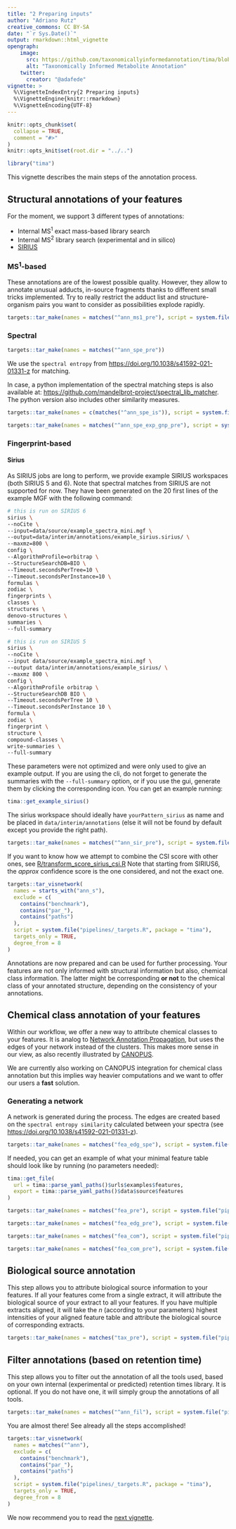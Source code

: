 ```yaml
---
title: "2 Preparing inputs"
author: "Adriano Rutz"
creative_commons: CC BY-SA
date: "`r Sys.Date()`"
output: rmarkdown::html_vignette
opengraph:
    image:
      src: https://github.com/taxonomicallyinformedannotation/tima/blob/main/man/figures/logo.svg
      alt: "Taxonomically Informed Metabolite Annotation"
    twitter:
      creator: "@adafede"
vignette: >
  %\VignetteIndexEntry{2 Preparing inputs}
  %\VignetteEngine{knitr::rmarkdown}
  %\VignetteEncoding{UTF-8}
---
```


```r
knitr::opts_chunk$set(
  collapse = TRUE,
  comment = "#>"
)
knitr::opts_knit$set(root.dir = "../..")
```

```r
library("tima")
```

This vignette describes the main steps of the annotation process.

## Structural annotations of your features

For the moment, we support 3 different types of annotations:

<!-- * [GNPS](https://gnps.ucsd.edu) -->
* Internal MS^1^ exact mass-based library search
* Internal MS^2^ library search (experimental and in silico)
* [SIRIUS](https://bio.informatik.uni-jena.de/software/sirius)

### MS^1^-based

These annotations are of the lowest possible quality.
However, they allow to annotate unusual adducts, in-source fragments thanks to different small tricks implemented.
Try to really restrict the adduct list and structure-organism pairs you want to consider as possibilities explode rapidly.

```r
targets::tar_make(names = matches("^ann_ms1_pre"), script = system.file("pipelines/_targets.R", package = "tima"))
```

### Spectral

```r
targets::tar_make(names = matches("^ann_spe_pre"))
```

We use the `spectral entropy` from <https://doi.org/10.1038/s41592-021-01331-z> for matching.

In case, a python implementation of the spectral matching steps is also available at: <https://github.com/mandelbrot-project/spectral_lib_matcher>.
The python version also includes other similarity measures.

```r
targets::tar_make(names = c(matches("^ann_spe_is")), script = system.file("pipelines/_targets.R", package = "tima"))
```

<!-- #### GNPS -->
<!-- We also provide an example GNPS job id, which is: `41c6068e905d482db5698ad81d145d7c` -->
<!-- Before running the corresponding code, do not forget to modify `inst/params/user/prepare_*yourAnnotationTool*.yaml`. -->
<!-- Depending on the annotation tool you used, you can format its results using: -->

```r
targets::tar_make(names = matches("^ann_spe_exp_gnp_pre"), script = system.file("pipelines/_targets.R", package = "tima"))
```

### Fingerprint-based

#### Sirius

As SIRIUS jobs are long to perform, we provide example SIRIUS workspaces (both SIRIUS 5 and 6).
Note that spectral matches from SIRIUS are not supported for now.
They have been generated on the 20 first lines of the example MGF with the following command:

```bash
# this is run on SIRIUS 6
sirius \
--noCite \
--input=data/source/example_spectra_mini.mgf \
--output=data/interim/annotations/example_sirius.sirius/ \
--maxmz=800 \
config \
--AlgorithmProfile=orbitrap \
--StructureSearchDB=BIO \
--Timeout.secondsPerTree=10 \
--Timeout.secondsPerInstance=10 \
formulas \
zodiac \
fingerprints \
classes \
structures \
denovo-structures \
summaries \
--full-summary

# this is run on SIRIUS 5
sirius \
--noCite \
--input data/source/example_spectra_mini.mgf \
--output data/interim/annotations/example_sirius/ \
--maxmz 800 \
config \
--AlgorithmProfile orbitrap \
--StructureSearchDB BIO \
--Timeout.secondsPerTree 10 \
--Timeout.secondsPerInstance 10 \
formula \
zodiac \
fingerprint \
structure \
compound-classes \
write-summaries \
--full-summary
```

These parameters were not optimized and were only used to give an example output.
If you are using the cli, do not forget to generate the summaries with the `--full-summary` option, or if you use the gui, generate them by clicking the corresponding icon.
You can get an example running:

```r
tima::get_example_sirius()
```

The sirius workspace should ideally have `yourPattern_sirius` as name and be placed in `data/interim/annotations` (else it will not be found by default except you provide the right path).

```r
targets::tar_make(names = matches("^ann_sir_pre"), script = system.file("pipelines/_targets.R", package = "tima"))
```

If you want to know how we attempt to combine the CSI score with other ones, see [R/transform_score_sirius_csi.R](https://github.com/taxonomicallyinformedannotation/tima/blob/main/R/transform_score_sirius_csi.R)
Note that starting from SIRIUS6, the _approx_ confidence score is the one considered, and not the exact one.

```r
targets::tar_visnetwork(
  names = starts_with("ann_s"),
  exclude = c(
    contains("benchmark"),
    contains("par_"),
    contains("paths")
  ),
  script = system.file("pipelines/_targets.R", package = "tima"),
  targets_only = TRUE,
  degree_from = 8
)
```

Annotations are now prepared and can be used for further processing.
Your features are not only informed with structural information but also, chemical class information.
The latter might be corresponding **or not** to the chemical class of your annotated structure, depending on the consistency of your annotations.

## Chemical class annotation of your features

Within our workflow, we offer a new way to attribute chemical classes to your features.
It is analog to [Network Annotation Propagation](https://ccms-ucsd.github.io/GNPSDocumentation/nap/), but uses the edges of your network instead of the clusters.
This makes more sense in our view, as also recently illustrated by [CANOPUS](https://doi.org/10.1038/s41587-020-0740-8).

<!-- All steps can take both manual inputs or GNPS metadata directly from your GNPS job ID. -->

We are currently also working on CANOPUS integration for chemical class annotation but this implies way heavier computations and we want to offer our users a **fast** solution.

### Generating a network

A network is generated during the process.
The edges are created based on the `spectral entropy similarity` calculated between your spectra (see <https://doi.org/10.1038/s41592-021-01331-z>).

```r
targets::tar_make(names = matches("fea_edg_spe"), script = system.file("pipelines/_targets.R", package = "tima"))
```

If needed, you can get an example of what your minimal feature table should look like by running (no parameters needed):

```r
tima::get_file(
  url = tima::parse_yaml_paths()$urls$examples$features,
  export = tima::parse_yaml_paths()$data$source$features
)
```

```r
targets::tar_make(names = matches("fea_pre"), script = system.file("pipelines/_targets.R", package = "tima"))
```

```r
targets::tar_make(names = matches("fea_edg_pre"), script = system.file("pipelines/_targets.R", package = "tima"))
```

```r
targets::tar_make(names = matches("fea_com"), script = system.file("pipelines/_targets.R", package = "tima"))
```

```r
targets::tar_make(names = matches("fea_com_pre"), script = system.file("pipelines/_targets.R", package = "tima"))
```

## Biological source annotation

This step allows you to attribute biological source information to your features.
If all your features come from a single extract, it will attribute the biological source of your extract to all your features.
If you have multiple extracts aligned, it will take the *n* (according to your parameters) highest intensities of your aligned feature table and attribute the biological source of corresponding extracts.
<!-- It can take both manual inputs or GNPS metadata directly from your GNPS job ID. -->

```r
targets::tar_make(names = matches("tax_pre"), script = system.file("pipelines/_targets.R", package = "tima"))
```

## Filter annotations (based on retention time)

This step allows you to filter out the annotation of all the tools used,
based on your own internal (experimental or predicted) retention times library.
It is optional. 
If you do not have one, it will simply group the annotations of all tools. 

```r
targets::tar_make(names = matches("^ann_fil"), script = system.file("pipelines/_targets.R", package = "tima"))
```

You are almost there! See already all the steps accomplished!

```r
targets::tar_visnetwork(
  names = matches("^ann"),
  exclude = c(
    contains("benchmark"),
    contains("par_"),
    contains("paths")
  ),
  script = system.file("pipelines/_targets.R", package = "tima"),
  targets_only = TRUE,
  degree_from = 8
)
```

We now recommend you to read the [next vignette](https://taxonomicallyinformedannotation.github.io/tima/articles/III-processing.html).
